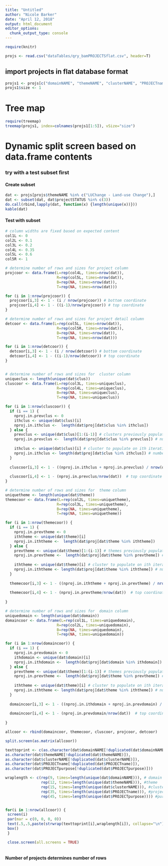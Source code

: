 ---
title: "Untitled"
author: "Nicole Barker"
date: "April 12, 2018"
output: html_document
editor_options: 
  chunk_output_type: console
---

``` {r}
require(knitr)
```

``` {r}
projs <- read.csv("dataTables/qry_bamPROJECTSflat.csv", header=T)
```

## import projects in flat database format

``` {r}
projs1 <- projs[c("domainNAME", "themeNAME", "clusterNAME", "PROJECTname", "PROJECTpurpose", "nature", "projectSTATUS", "Proximity")]
projs1$size <- 1
```

# Tree map

``` {r}
require(treemap)
treemap(projs1, index=colnames(projs1[1:5]), vSize="size")
```

# Dynamic split screen based on data.frame contents

### try with a test subset first

#### Create subset

```{r}
dat <- projs[projs$themeNAME %in% c("LUChange - Land-use Change"),]
dat <- subset(dat, dat$projectSTATUS %in% c(3))
do.call(rbind,lapply(dat, function(x) {length(unique(x))}))
kable(dat)
```


#### Test with subset

``` {r}

# column widths are fixed based on expected content
col1L <- 0
col2L <- 0.1
col3L <- 0.2
col4L <- 0.35
col5L <- 0.6
col5R <- 1

# determine number of rows and sizes for project column
projcoor <- data.frame(L=rep(col4L, times=nrow(dat)),
                       R=rep(col5L, times=nrow(dat)),
                       B=rep(NA, times=nrow(dat)),
                       T=rep(NA, times=nrow(dat)))

for (i in 1:nrow(projcoor)) {
  projcoor[i,3] <- 1 - (i / nrow(projcoor)) # bottom coordinate
  projcoor[i,4] <- 1 - ((i-1)/nrow(projcoor)) # top coordinate
}

# determine number of rows and sizes for project detail column
detcoor <- data.frame(L=rep(col5L, times=nrow(dat)),
                       R=rep(col5R, times=nrow(dat)),
                       B=rep(NA, times=nrow(dat)),
                       T=rep(NA, times=nrow(dat)))

for (i in 1:nrow(detcoor)) {
  detcoor[i,3] <- 1 - (i / nrow(detcoor)) # bottom coordinate
  detcoor[i,4] <- 1 - ((i-1)/nrow(detcoor)) # top coordinate
}


# determine number of rows and sizes for  cluster column
uniqueclus <- length(unique(dat$clus))
cluscoor <- data.frame(L=rep(col3L, times=uniqueclus),
                       R=rep(col4L, times=uniqueclus),
                       B=rep(NA, times=uniqueclus),
                       T=rep(NA, times=uniqueclus))

for (i in 1:nrow(cluscoor)) {
  if (i == 1) {
    nproj.in.prevclus <- 0
    ithclus <- unique(dat$clus)[i]
    nproj.in.ithclus <-  length(dat$proj[dat$clus %in% ithclus])
  } else {
    prevclus <- unique(dat$clus)[1:(i-1)] # clusters previously populated 
    nproj.in.prevclus <-  length(dat$proj[dat$clus %in% prevclus]) # number of projects within previously populated clusters
    
    ithclus <- unique(dat$clus)[i] # cluster to populate on ith iteration
    nproj.in.ithclus <- length(dat$proj[dat$clus %in% ithclus]) # number of projects within this cluster
  }
    
  cluscoor[i,3] <- 1 - ((nproj.in.ithclus + nproj.in.prevclus) / nrow(dat)) # bottom coordinate
  
  cluscoor[i,4] <- 1 - (nproj.in.prevclus/nrow(dat))  # top coordinate
}

# determine number of rows and sizes for  theme column
uniquetheme <- length(unique(dat$theme))
themecoor <- data.frame(L=rep(col2L, times=uniquetheme),
                       R=rep(col3L, times=uniquetheme),
                       B=rep(NA, times=uniquetheme),
                       T=rep(NA, times=uniquetheme))

for (i in 1:nrow(themecoor)) {
  if (i == 1) {
    nproj.in.prevtheme <- 0
    iththeme <- unique(dat$theme)[i]
    nproj.in.iththeme <-  length(dat$proj[dat$theme %in% iththeme])
  } else {
    prevtheme <- unique(dat$theme)[1:(i-1)] # themes previously populated 
    nproj.in.prevtheme <-  length(dat$proj[dat$theme %in% prevtheme]) # number of projects within previously populated themes
    
    iththeme <- unique(dat$theme)[i] # cluster to populate on ith iteration
    nproj.in.iththeme <- length(dat$proj[dat$theme %in% iththeme]) # number of projects within this cluster
  }
    
  themecoor[i,3] <- 1 - ((nproj.in.iththeme + nproj.in.prevtheme) / nrow(dat)) # bottom coordinate
  
  themecoor[i,4] <- 1 - (nproj.in.prevtheme/nrow(dat))  # top coordinate
  
}

# determine number of rows and sizes for  domain column
uniquedomain <- length(unique(dat$domain))
domaincoor <- data.frame(L=rep(col1L, times=uniquedomain),
                       R=rep(col2L, times=uniquedomain),
                       B=rep(NA, times=uniquedomain),
                       T=rep(NA, times=uniquedomain))

for (i in 1:nrow(domaincoor)) {
  if (i == 1) {
    nproj.in.prevdomain <- 0
    ithdomain <- unique(dat$domain)[i]
    nproj.in.ithdomain <-  length(dat$proj[dat$domain %in% ithdomain])
  } else {
    prevtheme <- unique(dat$theme)[1:(i-1)] # themes previously populated 
    nproj.in.prevtheme <-  length(dat$proj[dat$theme %in% prevtheme]) # number of projects within previously populated themes
    
    iththeme <- unique(dat$theme)[i] # cluster to populate on ith iteration
    nproj.in.iththeme <- length(dat$proj[dat$theme %in% iththeme]) # number of projects within this cluster
  }
    
  domaincoor[i,3] <- 1 - ((nproj.in.ithdomain + nproj.in.prevdomain) / nrow(dat)) # bottom coordinate
  
  domaincoor[i,4] <- 1 - (nproj.in.prevdomain/nrow(dat))  # top coordinate
  
}

allcoor <- rbind(domaincoor, themecoor, cluscoor, projcoor, detcoor)

split.screen(as.matrix(allcoor))

texttoprint <- c(as.character(dat$domainNAME[!duplicated(dat$domainNAME)]),
as.character(dat$themeNAME[!duplicated(dat$themeNAME)]),
as.character(dat$clusterNAME[!duplicated(dat$clusterNAME)]),
as.character(dat$PROJECTname[!duplicated(dat$PROJECTname)]),
as.character(dat$PROJECTpurpose[!duplicated(dat$PROJECTpurpose)]))

wraplength <- c(rep(9, times=length(unique(dat$domainNAME))), # domain
                rep(12, times=length(unique(dat$themeNAME))), #theme
                rep(15, times=length(unique(dat$clusterNAME))), #cluster
                rep(35, times=length(unique(dat$PROJECTname))), #project
                rep(45, times=length(unique(dat$PROJECTpurpose)))) #purpose


for(i in 1:nrow(allcoor)) {
 screen(i)
 par(mar = c(0, 0, 0, 0))
 text(.5,.5,paste(strwrap(texttoprint[i],wraplength[i]), collapse="\n"))
 box()
 }

 close.screen(all.screens = TRUE)



```

#### Number of projects determines number of rows
``` {r}


```

